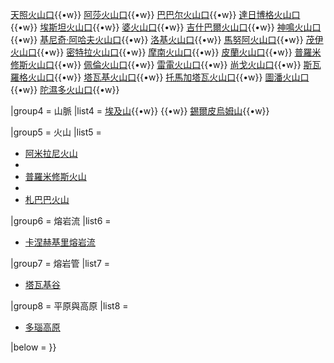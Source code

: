 {{Navbox
|name    = 埃歐
|title   = [[木衛一|埃歐（木衛一）]]
|titlestyle = background:#DCFF4B
|image   = [[Image:Io highest resolution true color.jpg|120px]]
|groupstyle = background:#DCFF4B
|state  = {{{state<includeonly>|autocollapse</includeonly>}}}
|listclass = hlist

|group1  = 主條目
|list1   = 
* [[木衛一|埃歐]]
* [[木衛一的火山活動|埃歐的火山]]
* {{le|木卫一探索|Exploration of Io}}

|group2  = 列表
|list2   = 
* [[木衛一表面特徵列表|地質特徵]]
* {{le|埃歐的山脈列表|List of mountains on Io|山脈}}
* [[木衛一火山口列表|火山口]]
* {{le|木衛一分區列表|List of quadrangles on Io|分區}}

|group3  = 火山口
|list3   = [[阿匹庫火山口]]{{•w}} [[天照火山口]]{{•w}} [[阿莎火山口]]{{•w}} [[巴巴尔火山口]]{{•w}} [[達日博格火山口]]{{•w}} [[埃斯坦火山口]]{{•w}} [[婆火山口]]{{•w}} [[吉什巴爾火山口]]{{•w}} [[神鳴火山口]]{{•w}} [[基尼奇·阿哈夫火山口]]{{•w}} [[洛基火山口]]{{•w}} [[馬努阿火山口]]{{•w}} [[茂伊火山口]]{{•w}} [[密特拉火山口]]{{•w}} [[摩南火山口]]{{•w}} [[皮蘭火山口]]{{•w}} [[普羅米修斯火山|普羅米修斯火山口]]{{•w}} [[佩倫火山口]]{{•w}} [[雷電火山口]]{{•w}} [[尚戈火山口]]{{•w}} [[斯瓦羅格火山口]]{{•w}} [[塔瓦基火山口]]{{•w}} [[托馬加塔瓦火山口]]{{•w}} [[圖潘火山口]]{{•w}} [[陀濕多火山口]]{{•w}} {{le|維拉科查火山口|Viracocha Patera}}

|group4  = 山脈
|list4   = [[埃及山]]{{•w}} {{le|尤比亞山脈|Euboea Montes}}{{•w}} [[錫爾皮烏姆山]]{{•w}} {{le|托希爾山|Tohil Mons}}

|group5  = 火山
|list5   = 
* [[阿米拉尼 (火山)|阿米拉尼火山]]
* {{le|佩萊火山|Pele (volcano)}}
* [[普羅米修斯火山]]
* {{le|史爾特火山|Surt (volcano)}}
* [[札巴巴火山]]

|group6  = 熔岩流
|list6   = 
* [[卡涅赫基里熔岩流]]

|group7  = 熔岩管
|list7   = 
* [[塔瓦基谷]]

|group8  = 平原與高原
|list8   = 
* [[多瑙高原]]

|below   = 
}}<noinclude>
{{Documentation}}
</noinclude>